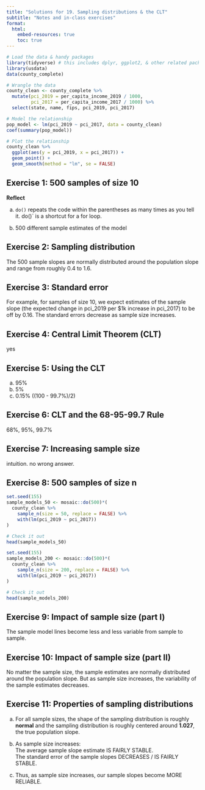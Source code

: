 ```yaml
---
title: "Solutions for 19. Sampling distributions & the CLT"
subtitle: "Notes and in-class exercises"
format: 
  html:
    embed-resources: true
    toc: true
---
```




```r
# Load the data & handy packages
library(tidyverse) # this includes dplyr, ggplot2, & other related packages
library(usdata)
data(county_complete)

# Wrangle the data
county_clean <- county_complete %>% 
  mutate(pci_2019 = per_capita_income_2019 / 1000, 
         pci_2017 = per_capita_income_2017 / 1000) %>% 
  select(state, name, fips, pci_2019, pci_2017)
```


```r
# Model the relationship
pop_model <- lm(pci_2019 ~ pci_2017, data = county_clean)
coef(summary(pop_model))

# Plot the relationship
county_clean %>% 
  ggplot(aes(y = pci_2019, x = pci_2017)) +
  geom_point() + 
  geom_smooth(method = "lm", se = FALSE)
```






## Exercise 1: 500 samples of size 10

**Reflect**

a. `do()` repeats the code within the parentheses as many times as you tell it. do()` is a shortcut for a for loop.

b. 500 different sample estimates of the model







## Exercise 2: Sampling distribution

The 500 sample slopes are normally distributed around the population slope and range from roughly 0.4 to 1.6.




## Exercise 3: Standard error

For example, for samples of size 10, we expect estimates of the sample slope (the expected change in pci_2019 per $1k increase in pci_2017) to be off by 0.16.
The standard errors decrease as sample size increases.






## Exercise 4: Central Limit Theorem (CLT)

yes






## Exercise 5: Using the CLT

a. 95%
b. 5%
c. 0.15% ((100 - 99.7%)/2) 
    



## Exercise 6: CLT and the 68-95-99.7 Rule

68%, 95%, 99.7%





## Exercise 7: Increasing sample size

intuition. no wrong answer.







## Exercise 8: 500 samples of size n

```r
set.seed(155)
sample_models_50 <- mosaic::do(500)*(
  county_clean %>% 
    sample_n(size = 50, replace = FALSE) %>% 
    with(lm(pci_2019 ~ pci_2017))
)

# Check it out
head(sample_models_50)
```


```r
set.seed(155)
sample_models_200 <- mosaic::do(500)*(
  county_clean %>% 
    sample_n(size = 200, replace = FALSE) %>% 
    with(lm(pci_2019 ~ pci_2017))
)

# Check it out
head(sample_models_200)
```











## Exercise 9: Impact of sample size (part I)

The sample model lines become less and less variable from sample to sample.






## Exercise 10: Impact of sample size (part II)

No matter the sample size, the sample estimates are normally distributed around the population slope. But as sample size increases, the variability of the sample estimates decreases.









## Exercise 11: Properties of sampling distributions


a. For all sample sizes, the shape of the sampling distribution is roughly **normal** and the sampling distribution is roughly centered around **1.027**, the true population slope.  

b. As sample size increases:    
    The average sample slope estimate IS FAIRLY STABLE.    
    The standard error of the sample slopes DECREASES / IS FAIRLY STABLE.
    
c. Thus, as sample size increases, our sample slopes become MORE RELIABLE.
  
  
  
  








